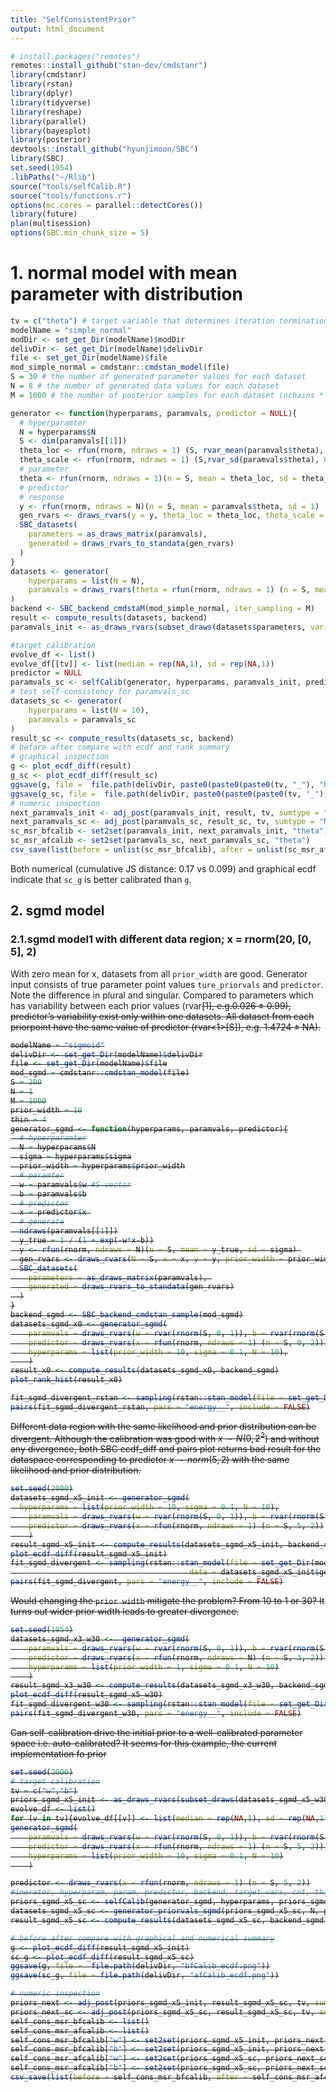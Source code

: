 ```yaml
---
title: "SelfConsistentPrior"
output: html_document
---
```


```r
# install.packages("remotes")
remotes::install_github("stan-dev/cmdstanr")
library(cmdstanr)
library(rstan)
library(dplyr)
library(tidyverse)
library(reshape)
library(parallel)
library(bayesplot)
library(posterior)
devtools::install_github("hyunjimoon/SBC")
library(SBC)
set.seed(1954)
.libPaths("~/Rlib")
source("tools/selfCalib.R")
source("tools/functions.r")
options(mc.cores = parallel::detectCores())
library(future)
plan(multisession)
options(SBC.min_chunk_size = 5)
```

# 1. normal model with mean parameter with distribution
```R
tv = c("theta") # target variable that determines iteration termination condition
modelName = "simple_normal"
modDir <- set_get_Dir(modelName)$modDir
delivDir <- set_get_Dir(modelName)$delivDir
file <- set_get_Dir(modelName)$file
mod_simple_normal = cmdstanr::cmdstan_model(file)
S = 30 # the number of generated parameter values for each dataset
N = 8 # the number of generated data values for each dataset
M = 1000 # the number of posterior samples for each dataset (nchains * ndraws)

generator <- function(hyperparams, paramvals, predictor = NULL){
  # hyperparamter
  N = hyperparams$N
  S <- dim(paramvals[[1]])
  theta_loc <- rfun(rnorm, ndraws = 1) (S, rvar_mean(paramvals$theta), 0) #rvar<1>[S]
  theta_scale <- rfun(rnorm, ndraws = 1) (S,rvar_sd(paramvals$theta), 0)
  # parameter
  theta <- rfun(rnorm, ndraws = 1)(n = S, mean = theta_loc, sd = theta_scale) 
  # predictor
  # response
  y <- rfun(rnorm, ndraws = N)(n = S, mean = paramvals$theta, sd = 1) 
  gen_rvars <- draws_rvars(y = y, theta_loc = theta_loc, theta_scale = theta_scale, D = N)
  SBC_datasets(
    parameters = as_draws_matrix(paramvals),
    generated = draws_rvars_to_standata(gen_rvars)
  )
}
datasets <- generator(
    hyperparams = list(N = N),
  	paramvals = draws_rvars(theta = rfun(rnorm, ndraws = 1) (n = S, mean = 0, sd = 1))
)
backend <- SBC_backend_cmdstaM(mod_simple_normal, iter_sampling = M)
result <- compute_results(datasets, backend)
paramvals_init <- as_draws_rvars(subset_draws(datasets$parameters, variable = tv))

#target calibration
evolve_df <- list()
evolve_df[[tv]] <- list(median = rep(NA,1), sd = rep(NA,1))
predictor = NULL 
paramvals_sc <- selfCalib(generator, hyperparams, paramvals_init, predictor, backend, tv, cnt = 1, evolve_df, delivDir)
# test self-consistency for paramvals_sc
datasets_sc <- generator(
    hyperparams = list(N = 10),
  	paramvals = paramvals_sc
)
result_sc <- compute_results(datasets_sc, backend) 
# before after compare with ecdf and rank summary
# graphical inspection
g <- plot_ecdf_diff(result)
g_sc <- plot_ecdf_diff(result_sc)
ggsave(g, file =  file.path(delivDir, paste0(paste0(paste0(tv, "_"), "bfCalib_ecdf.png"), sep = "")))
ggsave(g_sc, file =  file.path(delivDir, paste0(paste0(paste0(tv, "_"), "afCalib_ecdf.png"), sep = "")))
# numeric inspection
next_paramvals_init <- adj_post(paramvals_init, result, tv, sumtype = "MtoM") 
next_paramvals_sc <- adj_post(paramvals_sc, result_sc, tv, sumtype = "MtoM")
sc_msr_bfcalib <- set2set(paramvals_init, next_paramvals_init, "theta")                                      
sc_msr_afcalib <- set2set(paramvals_sc, next_paramvals_sc, "theta")
csv_save(list(before = unlist(sc_msr_bfcalib), after = unlist(sc_msr_afcalib)), "theta", delivDir, type = "diagnositcs")
```
Both numerical (cumulative JS distance: 0.17 vs 0.099) and graphical ecdf indicate that `sc_g` is better calibrated than `g`.

## 2. sgmd model
### 2.1.sgmd model1 with different data region; x = rnorm(20, [0, 5], 2) 
With zero mean for x, datasets from all `prior_width` are good. Generator input consists of true parameter point values `ture_priorvals` and `predictor`. Note the difference in plural and singular. Compared to parameters which has variability between each prior values (rvar<S>[1], e.g.0.026 ± 0.99), predictor's variability exist only within one datasets. All dataset from each priorpoint have the same value of predictor (rvar<1>[S]), e.g. 1.4724 ± NA).
```R
modelName = "sigmoid"
delivDir <- set_get_Dir(modelName)$delivDir
file <- set_get_Dir(modelName)$file
mod_sgmd = cmdstanr::cmdstan_model(file)
S = 200
N = 1
M = 1000
prior_width = 10
thin = 4
generator_sgmd <- function(hyperparams, paramvals, predictor){
  # hyperparamter
  N = hyperparams$N
  sigma = hyperparams$sigma
  prior_width = hyperparams$prior_width
  # paramter
  w = paramvals$w #S vector
  b = paramvals$b
  # predictor
  x = predictor$x 
  # generate
  ndraws(paramvals[[1]])
  y_true = 1 / (1 + exp(-w*x-b))
  y <- rfun(rnorm, ndraws = N)(n = S, mean = y_true, sd = sigma) 
  gen_rvars <- draws_rvars(N = S, x = x, y = y, prior_width = prior_width, sigma = sigma)
  SBC_datasets(
    parameters = as_draws_matrix(paramvals), 
    generated = draws_rvars_to_standata(gen_rvars)
  )
}
backend_sgmd <- SBC_backend_cmdstan_sample(mod_sgmd)
datasets_sgmd_x0 <- generator_sgmd(
	paramvals = draws_rvars(w = rvar(rnorm(S, 0, 1)), b = rvar(rnorm(S, 0, 1))), 
	predictor = draws_rvars(x = rfun(rnorm, ndraws = 1) (n = S, 0, 2)), 
	hyperparams = list(prior_width = 10, sigma = 0.1, N = 10),
	)
result_x0 <- compute_results(datasets_sgmd_x0, backend_sgmd)
plot_rank_hist(result_x0)

fit_sgmd_divergent_rstan <- sampling(rstan::stan_model(file = set_get_Dir(modelName)$file), data = datasets_sgmd_x0$generated[[1]])
pairs(fit_sgmd_divergent_rstan, pars = "energy__", include = FALSE)
```

Different data region with the same likelihood and prior distribution can be divergent. Although the calibration was good with $x \sim N(0,2^2)$ and without any divergence, both SBC ecdf_diff and pairs plot returns bad result for the dataspace corresponding to predictor $x \sim norm(5,2)$ with the same likelihood and prior distribution.
```R
set.seed(2000)
datasets_sgmd_x5_init <- generator_sgmd(
  hyperparams = list(prior_width = 10, sigma = 0.1, N = 10),
	paramvals = draws_rvars(w = rvar(rnorm(S, 0, 1)), b = rvar(rnorm(S, 0, 1))), 
	predictor = draws_rvars(x = rfun(rnorm, ndraws = 1) (n = S, 5, 2))
	)
result_sgmd_x5_init <- compute_results(datasets_sgmd_x5_init, backend_sgmd)
plot_ecdf_diff(result_sgmd_x5_init)
fit_sgmd_divergent <- sampling(rstan::stan_model(file = set_get_Dir(modelName)$file),
                                        data = datasets_sgmd_x5_init$generated[[1]])
pairs(fit_sgmd_divergent, pars = "energy__", include = FALSE)
```

Would changing the `prior width` mitigate the problem? From 10 to 1 or 30? It turns out wider prior width leads to greater divergence.
```R
set.seed(1954)
datasets_sgmd_x3_w30 <-  generator_sgmd(
	paramvals = draws_rvars(w = rvar(rnorm(S, 0, 1)), b = rvar(rnorm(S, 0, 1))), 
	predictor = draws_rvars(x = rfun(rnorm, ndraws = N) (n = S, 3, 2)), 
	hyperparams = list(prior_width = 1, sigma = 0.1, N = 10)
	)
result_sgmd_x3_w30 <- compute_results(datasets_sgmd_x3_w30, backend_sgmd)
plot_ecdf_diff(result_sgmd_x5_w30)
fit_sgmd_divergent_w30 <- sampling(rstan::stan_model(file = set_get_Dir(modelName)$file), data = datasets_sgmd_x5_w30$generated[[1]])
pairs(fit_sgmd_divergent_w30, pars = "energy__", include = FALSE)
```

Can self-calibration drive the initial prior to a well-calibrated parameter space i.e. auto-calibrated? It seems for this example, the current implementation fo prior
```R
set.seed(2000)
# target calibration
tv = c("w","b")
priors_sgmd_x5_init <- as_draws_rvars(subset_draws(datasets_sgmd_x5_w30$parameters, variable = tv))
evolve_df <- list()
for (v in tv){evolve_df[[v]] <- list(median = rep(NA,1), sd = rep(NA,1))}
generator_sgmd(
	paramvals = draws_rvars(w = rvar(rnorm(S, 0, 1)), b = rvar(rnorm(S, 0, 1))), 
	predictor = draws_rvars(x = rfun(rnorm, ndraws = 1) (n = S, 5, 2)), 
	hyperparams = list(prior_width = 10, sigma = 0.1, N = 10)
	)

predictor <- draws_rvars(x = rfun(rnorm, ndraws = 1) (n = S, 5, 2))
#inerator, hyperparam, param, predictor, backend, target_vars, cnt, thin, evolve_df, delivDir
priors_sgmd_x5_sc <- selfCalib(generator_sgmd, hyperparams, priors_sgmd_x5_init, predictor, backend_sgmd, tv, cnt = 1,thin, evolve_df, delivDir)
datasets_sgmd_x5_sc <- generator_priorvals_sgmd(priors_sgmd_x5_sc, N, predictor) 
result_sgmd_x5_sc <- compute_results(datasets_sgmd_x5_sc, backend_sgmd)

# before after compare with graphical and numerical summary
g <- plot_ecdf_diff(result_sgmd_x5_init)
sc_g <- plot_ecdf_diff(result_sgmd_x5_sc)
ggsave(g, file =  file.path(delivDir, "bfCalib_ecdf.png"))
ggsave(sc_g, file = file.path(delivDir, "afCalib_ecdf.png"))

# numeric inspection
priors_next <- adj_post(priors_sgmd_x5_init, result_sgmd_x5_sc, tv, sumtype = "Mto1_randpick") 
priors_next_sc <- adj_post(priors_sgmd_x5_sc, result_sgmd_x5_sc, tv, sumtype = "Mto1_randpick")
self_cons_msr_bfcalib <- list()
self_cons_msr_afcalib <- list()
self_cons_msr_bfcalib["w"] <- set2set(priors_sgmd_x5_init, priors_next, "w")
self_cons_msr_bfcalib["b"] <- set2set(priors_sgmd_x5_init, priors_next, "b")
self_cons_msr_afcalib["w"] <- set2set(priors_sgmd_x5_sc, priors_next_sc, "w")
self_cons_msr_afcalib["b"] <- set2set(priors_sgmd_x5_sc, priors_next_sc, "b")
csv_save(list(before = self_cons_msr_bfcalib, after = self_cons_msr_afcalib), delivDir, type = "diagnositcs")
```
